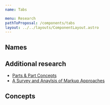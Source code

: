 ```yaml
---
name: Tabs

menu: Research
pathToProposal: /components/tabs
layout: ../../layouts/ComponentLayout.astro
---
```



## Names

<ComponentCoverage component="Tabs" />

## Additional research

- [Parts & Part Concepts](/components/tabs.research.parts)
- [A Survey and Anaylsis of Markup Approaches](/components/tabs.research.markup)

## Concepts

<Concepts client:load component="Tabs" />

